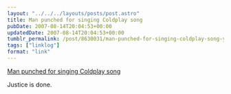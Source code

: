 ```yaml
---
layout: "../../../layouts/posts/post.astro"
title: Man punched for singing Coldplay song
pubDate: 2007-08-14T20:04:53+00:00
updatedDate: 2007-08-14T20:04:53+00:00
tumblr_permalink: /post/8630031/man-punched-for-singing-coldplay-song-yahoo
tags: ["linklog"]
format: "link"
---
```


[Man punched for singing Coldplay song][1]

Justice is done.

[1]: https://www.nme.com/news/music/coldplay-461-1340820
